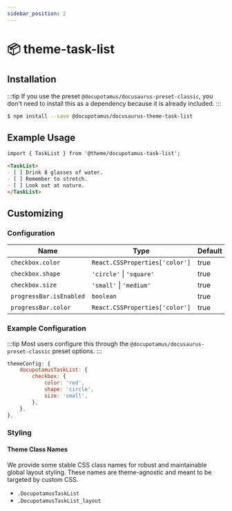 ```yaml
---
sidebar_position: 2
---
```


<!-- import ApiTable from '@site/src/components/ApiTable'; -->

# 📦 theme-task-list

<!-- Provides the Docs functionality and is the default docs plugin for Docusaurus. -->

## Installation

:::tip
If you use the preset `@docupotamus/docusaurus-preset-classic`, you don't need
to install this as a dependency because it is already included.
:::

```bash npm2yarn
$ npm install --save @docupotamus/docusaurus-theme-task-list
```

## Example Usage

```md title="foo.mdx"
import { TaskList } from '@theme/docupotamus-task-list';

<TaskList>
- [ ] Drink 8 glasses of water.
- [ ] Remember to stretch.
- [ ] Look out at nature.
</TaskList>
```

## Customizing

### Configuration

<!-- ```mdx-code-block
<ApiTable>
``` -->

| Name                    | Type                           | Default | Description |
| ----------------------- | ------------------------------ | ------- | ----------- |
| `checkbox.color`        | `React.CSSProperties['color']` | true    | TODO        |
| `checkbox.shape`        | `'circle'` &#124; `'square'`   | true    | TODO        |
| `checkbox.size`         | `'small'` &#124; `'medium'`    | true    | TODO        |
| `progressBar.isEnabled` | `boolean`                      | true    | TODO        |
| `progressBar.color`     | `React.CSSProperties['color']` | true    | TODO        |

<!-- ```mdx-code-block
</ApiTable>
``` -->

### Example Configuration

:::tip
Most users configure this through the `@docupotamus/docusaurus-preset-classic`
preset options.
:::

```js
themeConfig: {
    docupotamusTaskList: {
        checkbox: {
            color: 'red',
            shape: 'circle',
            size: 'small',
        },
    },
},
```

### Styling

#### Theme Class Names

We provide some stable CSS class names for robust and maintainable global layout
styling. These names are theme-agnostic and meant to be targeted by custom CSS.

- `.DocupotamusTaskList`
- `.DocupotamusTaskList_layout`
